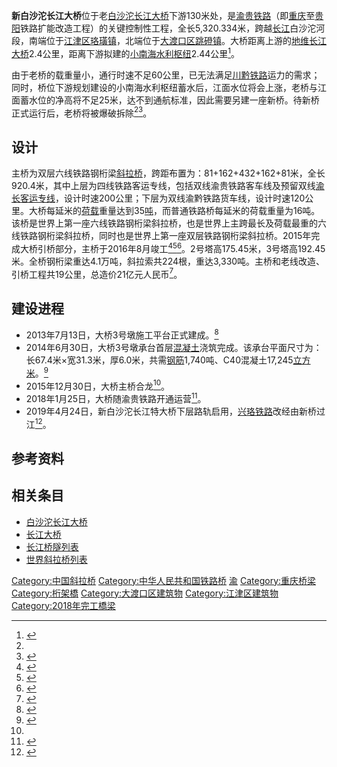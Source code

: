 {{Infobox bridge
|bridge_name=新白沙沱长江大桥
|native_name=
|image= 201908 Under the New Baishatuo Yangtze River Bridge.jpg
|image_size=270
|caption=
|official_name=
|carries={{中国铁路名|渝贵铁路}}、{{中国铁路名|兴珞铁路}}
|crosses=[[长江|长江]]
|locale={{flagicon|CHN}} [[重庆市|重庆市]][[大渡口区|大渡口区]]－[[江津区|江津区]]
|maint=
|id=
|designer=
|design=[[斜拉桥|斜拉桥]]
|mainspan={{convert|432|m|ft|0}}
|length={{convert|5320.334|m|ft|0}}
|width=
|clearance=
|below=
|height={{convert|192.45|m|ft|0}}
|traffic=
|begin=2013年
|complete=
|open=2018年1月25日
|replaces=[[白沙沱长江大桥|白沙沱长江大桥]]
|closed=
|toll=
|builder=[[中铁大桥局|中铁大桥局]]
|cost=21亿元人民币
|map_cue=
|map_image=
|map_text=
|map_width=
| winner = 第十八届[[詹天佑|中国土木工程詹天佑奖]]<ref>{{cite web |title=第十八届中国土木工程詹天佑奖获奖工程及获奖单位名单 |url=http://123.57.212.98/html/tm/29/38/68/content/6488.html |website=中国土木工程学会 |accessdate=2021-12-28}}</ref>
|coordinates={{coord|29.351835|106.430583|region:CN_type:landmark|display=inline,title}}
|references=
|extra=
}}

'''新白沙沱长江大桥'''位于老[[白沙沱长江大桥|白沙沱长江大桥]]下游130米处，是[[渝贵铁路|渝贵铁路]]（即[[重庆|重庆]]至[[贵阳|贵阳]]铁路扩能改造工程）的关键控制性工程，全长5,320.334米，跨越[[长江|长江]]白沙沱河段，南端位于[[江津区|江津区]][[珞璜镇|珞璜镇]]，北端位于[[大渡口区|大渡口区]][[跳磴镇|跳磴镇]]。大桥距离上游的[[地维长江大桥|地维长江大桥]]2.4公里，距离下游拟建的[[小南海水利枢纽|小南海水利枢纽]]2.44公里<ref name="choubei">{{cite web|author=周梦莹|publisher=华龙网|title=双层六线 新白沙沱长江特大桥筹备开工 创下多个世界第一|url=http://cq.cqnews.net/html/2013-05/24/content_26196505.htm|date=2013-05-24|accessdate=2014-07-08|archive-date=2019-08-11|archive-url=https://web.archive.org/web/20190811133416/http://cq.cqnews.net/html/2013-05/24/content_26196505.htm|dead-url=no}}</ref>。

由于老桥的载重量小，通行时速不足60公里，已无法满足[[川黔铁路|川黔铁路]]运力的需求；同时，桥位下游规划建设的小南海水利枢纽蓄水后，江面水位将会上涨，老桥与江面蓄水位的净高将不足25米，达不到通航标准，因此需要另建一座新桥。待新桥正式运行后，老桥将被爆破拆除<ref name="dyk"/><ref name="shunli">{{cite web|author=阳炆杉 杨艺|publisher=华龙网-重庆日报|title=新白沙沱长江六线特大桥顺利施工 3年后建成|url=http://cq.cqnews.net/sz/2013-05/29/content_26258271.htm|date=2013-05-29|accessdate=2014-07-08|archive-date=2020-11-03|archive-url=https://web.archive.org/web/20201103194146/http://cq.cqnews.net/sz/2013-05/29/content_26258271.htm|dead-url=no}}</ref>。

==设计==
主桥为双层六线铁路钢桁梁[[斜拉桥|斜拉桥]]，跨距布置为：81+162+432+162+81米，全长920.4米，其中上层为四线铁路客运专线，包括双线渝贵铁路客车线及预留双线[[渝长客运专线|渝长客运专线]]，设计时速200公里；下层为双线渝黔铁路货车线，设计时速120公里。大桥每延米的[[荷载|荷载]]重量达到35[[吨|吨]]，而普通铁路桥每延米的荷载重量为16吨。该桥是世界上第一座六线铁路钢桁梁斜拉桥，也是世界上主跨最长及荷载最重的六线铁路钢桁梁斜拉桥，同时也是世界上第一座双层铁路钢桁梁斜拉桥。2015年完成大桥引桥部分，主桥于2016年8月竣工<ref name="dyk">{{cite web|author=熊平|publisher=华龙网-重庆商报|title=你知道吗？它是重庆第一座长江大桥 如今它将被拆除|url=http://cq.cqnews.net/shxw/2014-06/26/content_31170301.htm|date=2014-06-26|accessdate=2014-07-08|archive-date=2019-08-11|archive-url=https://web.archive.org/web/20190811070309/http://cq.cqnews.net/shxw/2014-06/26/content_31170301.htm|dead-url=yes}}</ref><ref name="xunqi">{{cite web|author=周梦莹|publisher=华龙网|title=施工平台高于洪水线 新白沙沱长江特大桥主汛期正常施工|url=http://cq.cqnews.net/html/2013-07/09/content_26852600_2.htm|date=2013-07-09|accessdate=2014-07-08|archive-date=2019-08-10|archive-url=https://web.archive.org/web/20190810163319/http://cq.cqnews.net/html/2013-07/09/content_26852600_2.htm|dead-url=no}}</ref><ref>{{Cite web |url=http://www.chinabidding.com/zbzx-detail-217670853.html |title=重庆至贵阳铁路扩能改造工程新白沙沱长江特大桥及相关工程站前工程施工总价承包资格预审公告（代招标公告） |author=渝黔铁路有限责任公司 |date=2012-11-20 |publisher=中国国际招标网 |language= |accessdate=2014-07-08 |quote= |archive-date=2019-08-11 |archive-url=https://web.archive.org/web/20190811160811/http://www.chinabidding.com/zbzx-detail-217670853.html |dead-url=no }}</ref>。2号塔高175.45米，3号塔高192.45米。全桥钢桁梁重达4.1万吨，斜拉索共224根，重达3,330吨。主桥和老线改造、引桥工程共19公里，总造价21亿元人民币<ref name=helong>{{cite news|url=http://www.cq.xinhuanet.com/2015-12/31/c_1117634077.htm|title=新白沙沱长江大桥合龙 后年重庆坐高铁2小时到贵阳|date=2015-12-31|work=重庆商报|deadurl=yes|archiveurl=https://web.archive.org/web/20170109113323/http://www.cq.xinhuanet.com/2015-12/31/c_1117634077.htm|archivedate=2017-01-09|accessdate=2017-01-08}}</ref>。

==建设进程==
* 2013年7月13日，大桥3号墩施工平台正式建成。<ref>{{Cite web|url=http://cqcb.com/cbnews/gngjnews/2013-07-13/3155772.html|title=白沙沱长江大桥启动主体施工 六线双层创世界第一|author=蒋艳 卫应臣|date=2013-07-13|publisher=重庆晨网|language=|accessdate=2014-07-08|quote=|deadurl=yes|archiveurl=https://web.archive.org/web/20140714201050/http://cqcb.com/cbnews/gngjnews/2013-07-13/3155772.html|archivedate=2014-07-14}}</ref>
* 2014年6月30日，大桥3号墩承台首层[[混凝土|混凝土]]浇筑完成。该承台平面尺寸为：长67.4米×宽31.3米，厚6.0米，共需[[钢筋|钢筋]]1,740吨、C40混凝土17,245[[立方米|立方米]]。<ref>{{Cite web|url=http://www.cacem.com.cn/industry/201407/18446.html|title=渝黔铁路新白沙沱长江特大桥主桥3#墩承台首层混凝土顺利浇筑完成|author=|date=2014-07-01|publisher=中国施工企业管理协会|language=|accessdate=2014-07-08|quote=|deadurl=yes|archiveurl=https://web.archive.org/web/20140714200412/http://www.cacem.com.cn/industry/201407/18446.html|archivedate=2014-07-14}}</ref>
* 2015年12月30日，大桥主桥合龙<ref name="helong" />。
* 2018年1月25日，大桥随渝贵铁路开通运营<ref>{{Cite web|url=http://www.cqrb.cn/html/cqrb/2018-01/23/001/content_192491.htm|title=新白沙沱长江特大桥将与渝贵铁路同步通车|accessdate=2018-01-27|date=2018-01-23|publisher=重庆日报|archive-date=2019-11-02|archive-url=https://web.archive.org/web/20191102092101/https://www.cqrb.cn/html/cqrb/2018-01/23/001/content_192491.htm|dead-url=no}}</ref>。
* 2019年4月24日，新白沙沱长江特大桥下层路轨启用，[[兴珞铁路|兴珞铁路]]改经由新桥过江<ref>{{cite news|title=渝贵铁路新白沙沱长江特大桥实现上下双层铁路通行|url=http://cq.sina.com.cn/news/b/2019-04-25/detail-ihvhiewr8098709.shtml|publisher=新浪网|date=2019-04-25|accessdate=2019-07-31|archive-date=2019-07-31|archive-url=https://web.archive.org/web/20190731065750/http://cq.sina.com.cn/news/b/2019-04-25/detail-ihvhiewr8098709.shtml|dead-url=no}}</ref>。

==参考资料==
{{reflist}}

==相关条目==
*[[白沙沱长江大桥|白沙沱长江大桥]]
*[[长江大桥|长江大桥]]
*[[长江桥隧列表|长江桥隧列表]]
*[[世界斜拉桥列表|世界斜拉桥列表]]

{{Crossings navbox
|structure= [[長江橋隧列表|橋樑與隧道]]
|place= [[長江|長江]]
|bridge= 新白沙沱长江大桥
|bridge signs= {{中国铁路名|渝贵铁路}}<br>{{中国铁路名|兴珞铁路}}
|upstream= <s>[[白沙沱长江大桥|白沙沱长江大桥]]</s>
|upstream signs= {{中国铁路名|川黔铁路}}
|downstream= [[鱼洞长江大桥|鱼洞长江大桥]]
|downstream signs= {{中国国道名|210}}<br>[[重庆轨道交通2号线|重庆轨道交通2号线]]
}}
{{兴珞铁路|nocat}}
{{重慶橋樑}}

{{DEFAULTSORT:X}}
[[Category:中国斜拉桥|Category:中国斜拉桥]]
[[Category:中华人民共和国铁路桥|Category:中华人民共和国铁路桥]]
[[Category:长江大桥|渝]]
[[Category:重庆桥梁|Category:重庆桥梁]]
[[Category:桁架橋|Category:桁架橋]]
[[Category:大渡口区建筑物|Category:大渡口区建筑物]]
[[Category:江津区建筑物|Category:江津区建筑物]]
[[Category:2018年完工橋梁|Category:2018年完工橋梁]]